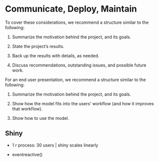 # Communicate, Deploy, Maintain

To cover these considerations, we recommend a structure similar to the following:   

1. Summarize the motivation behind the project, and its goals.

2. State the project’s results.   

3. Back up the results with details, as needed. 

4. Discuss recommendations, outstanding issues, and possible future work.

For an end user presentation, we recommend a structure similar to the following: 

1. Summarize the motivation behind the project, and its goals.       

2. Show how the model fits into the users’ workflow (and how it improves that workflow).                                             
3. Show how to use the model.

## Shiny

* 1 r process: 30 users | shiny scales linearly

* eventreactive()
